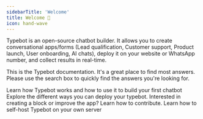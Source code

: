 ```yaml
---
sidebarTitle: 'Welcome'
title: Welcome 👋
icon: hand-wave
---
```


Typebot is an open-source chatbot builder. It allows you to create conversational apps/forms (Lead qualification, Customer support, Product launch, User onboarding, AI chats), deploy it on your website or WhatsApp number, and collect results in real-time.

This is the Typebot documentation. It's a great place to find most answers. Please use the search box to quickly find the answers you're looking for.

<CardGroup cols={2}>
  <Card title="Learn Concepts" icon="graduation-cap" href="./overview">
    Learn how Typebot works and how to use it to build your first chatbot
  </Card>
  <Card title="Deploy your bots" icon="comment" href="/deploy/web/overview">
    Explore the different ways you can deploy your typebot.
  </Card>
  <Card title="Contribute" icon="laptop" href="/contribute/overview">
    Interested in creating a block or improve the app? Learn how to contribute.
  </Card>
  <Card title="Self-hosting" icon="server" href="/self-hosting/get-started">
    Learn how to self-host Typebot on your own server
  </Card>
</CardGroup>
